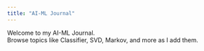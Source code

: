 ```yaml
---
title: "AI-ML Journal"
---
```


Welcome to my AI-ML Journal.\
Browse topics like Classifier, SVD, Markov, and more as I add them.